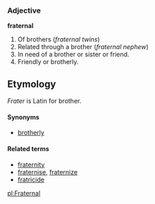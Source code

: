 ===Adjective===
'''fraternal'''

#Of brothers (''fraternal twins'')
#Related through a brother (''fraternal nephew'')
#In need of a brother or sister or friend.
#Friendly or brotherly.

==Etymology==

''Frater'' is Latin for brother.

====Synonyms====
*[[brotherly]]

====Related terms====
*[[fraternity]]
*[[fraternise]], [[fraternize]]
*[[fratricide]]

[[pl:Fraternal]]